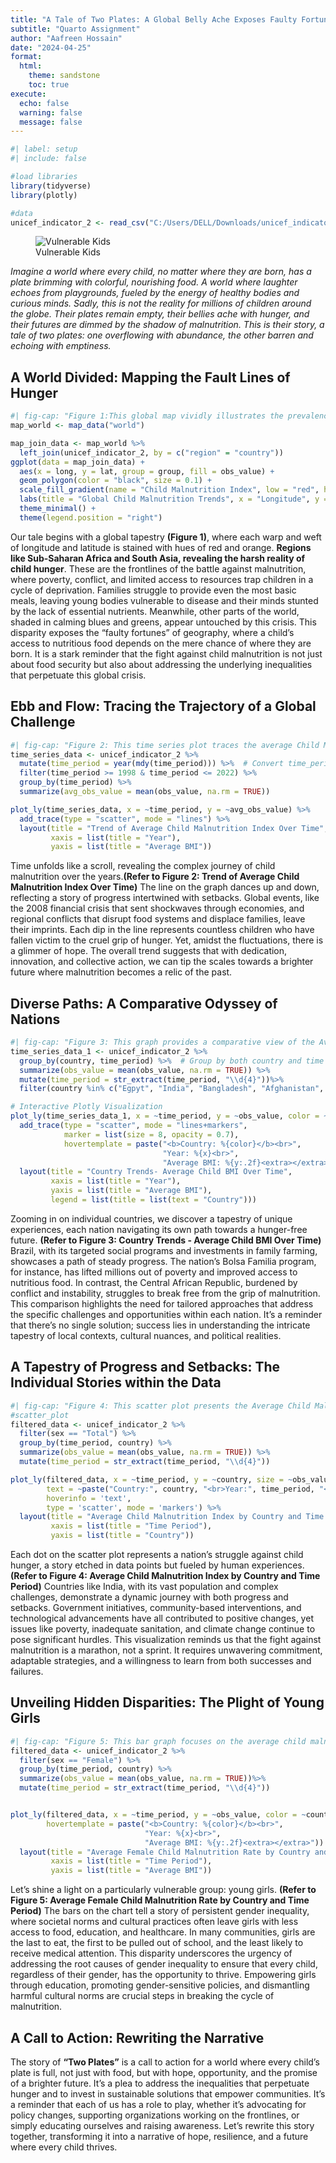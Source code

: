 ---
title: "A Tale of Two Plates: A Global Belly Ache Exposes Faulty Fortunes"
subtitle: "Quarto Assignment"
author: "Aafreen Hossain"
date: "2024-04-25"
format:
  html:
    theme: sandstone
    toc: true
execute: 
  echo: false
  warning: false
  message: false
---

```{r}
#| label: setup
#| include: false

#load libraries
library(tidyverse)
library(plotly)

#data
unicef_indicator_2 <- read_csv("C:/Users/DELL/Downloads/unicef_indicator_2.csv")
```

![Vulnerable Kids](https://www.fao.org/images/newsroomlibraries/default-album/fao_25028_016-(1).jpg?sfvrsn=ceb0ec8f_8)

*Imagine a world where every child, no matter where they are born, has a plate brimming with colorful, nourishing food. A world where laughter echoes from playgrounds, fueled by the energy of healthy bodies and curious minds. Sadly, this is not the reality for millions of children around the globe. Their plates remain empty, their bellies ache with hunger, and their futures are dimmed by the shadow of malnutrition. This is their story, a tale of two plates: one overflowing with abundance, the other barren and echoing with emptiness.*

## A World Divided: Mapping the Fault Lines of Hunger

```{r}
#| fig-cap: "Figure 1:This global map vividly illustrates the prevalence of child malnutrition across the globe. The gradient from red to orange represents the Child Malnutrition Index, where darker shades of red indicate higher levels of malnutrition. This stark visual representation underscores the urgent need for more effective nutritional interventions, particularly in regions marked by the deepest shades of red. The map serves as a stark reminder that child malnutrition remains a pressing issue, requiring concerted global efforts and strategies to ensure every child has access to nutritious food and a healthy start in life."
map_world <- map_data("world")

map_join_data <- map_world %>%
  left_join(unicef_indicator_2, by = c("region" = "country"))
ggplot(data = map_join_data) +
  aes(x = long, y = lat, group = group, fill = obs_value) +
  geom_polygon(color = "black", size = 0.1) +
  scale_fill_gradient(name = "Child Malnutrition Index", low = "red", high = "orange") +
  labs(title = "Global Child Malnutrition Trends", x = "Longitude", y = "Latitude", fill = "BMI") +
  theme_minimal() +
  theme(legend.position = "right")

```

Our tale begins with a global tapestry **(Figure 1)**, where each warp and weft of longitude and latitude is stained with hues of red and orange. **Regions like Sub-Saharan Africa and South Asia, revealing the harsh reality of child hunger**. These are the frontlines of the battle against malnutrition, where poverty, conflict, and limited access to resources trap children in a cycle of deprivation. Families struggle to provide even the most basic meals, leaving young bodies vulnerable to disease and their minds stunted by the lack of essential nutrients. Meanwhile, other parts of the world, shaded in calming blues and greens, appear untouched by this crisis. This disparity exposes the "faulty fortunes" of geography, where a child's access to nutritious food depends on the mere chance of where they are born. It is a stark reminder that the fight against child malnutrition is not just about food security but also about addressing the underlying inequalities that perpetuate this global crisis.

## Ebb and Flow: Tracing the Trajectory of a Global Challenge

```{r}
#| fig-cap: "Figure 2: This time series plot traces the average Child Malnutrition Index from 1998 to 2022. The line graph provides a clear visual representation of how child malnutrition levels have changed over the years. It appears that we have seen peaks and valleys, indicating periods of improvement and regression. The trend line serves as a reminder of the ongoing battle against child malnutrition and the need for unrelenting efforts to combat this global issue. The ultimate goal is to see this line descend steadily over time, representing a decrease in child malnutrition worldwide."
time_series_data <- unicef_indicator_2 %>%
  mutate(time_period = year(mdy(time_period))) %>%  # Convert time_period to year
  filter(time_period >= 1998 & time_period <= 2022) %>%
  group_by(time_period) %>%
  summarize(avg_obs_value = mean(obs_value, na.rm = TRUE))

plot_ly(time_series_data, x = ~time_period, y = ~avg_obs_value) %>%
  add_trace(type = "scatter", mode = "lines") %>%
  layout(title = "Trend of Average Child Malnutrition Index Over Time",
         xaxis = list(title = "Year"),
         yaxis = list(title = "Average BMI"))
```

Time unfolds like a scroll, revealing the complex journey of child malnutrition over the years.**(Refer to Figure 2: Trend of Average Child Malnutrition Index Over Time)** The line on the graph dances up and down, reflecting a story of progress intertwined with setbacks. Global events, like the 2008 financial crisis that sent shockwaves through economies, and regional conflicts that disrupt food systems and displace families, leave their imprints. Each dip in the line represents countless children who have fallen victim to the cruel grip of hunger. Yet, amidst the fluctuations, there is a glimmer of hope. The overall trend suggests that with dedication, innovation, and collective action, we can tip the scales towards a brighter future where malnutrition becomes a relic of the past.

## Diverse Paths: A Comparative Odyssey of Nations

```{r}
#| fig-cap: "Figure 3: This graph provides a comparative view of the Average Child Malnutrition Index over time for nine different countries: Egypt, India, Bangladesh, Afghanistan, Uganda, Brazil, Central African Republic, Cuba, and Georgia. Each line represents a country's trajectory of child malnutrition, revealing distinct patterns and rates of progress. Some countries showcase a steady decline, indicating successful nutritional interventions, while others show more erratic patterns, reflecting ongoing struggles with malnutrition. This graph underscores the importance of tailored strategies that address the unique challenges faced by each country in its fight against child malnutrition."
time_series_data_1 <- unicef_indicator_2 %>%
  group_by(country, time_period) %>%  # Group by both country and time period
  summarize(obs_value = mean(obs_value, na.rm = TRUE)) %>%
  mutate(time_period = str_extract(time_period, "\\d{4}"))%>%
  filter(country %in% c("Egpyt", "India", "Bangladesh", "Afghanistan", "Uganda", "Brazil", "Central African Republic", "Cuba", "Georgia"))  # Select a few countries for clarity

# Interactive Plotly Visualization
plot_ly(time_series_data_1, x = ~time_period, y = ~obs_value, color = ~country) %>%
  add_trace(type = "scatter", mode = "lines+markers", 
            marker = list(size = 8, opacity = 0.7),
            hovertemplate = paste("<b>Country: %{color}</b><br>",
                                  "Year: %{x}<br>",
                                  "Average BMI: %{y:.2f}<extra></extra>")) %>%
  layout(title = "Country Trends- Average Child BMI Over Time",
         xaxis = list(title = "Year"),
         yaxis = list(title = "Average BMI"),
         legend = list(title = list(text = "Country")))
```

Zooming in on individual countries, we discover a tapestry of unique experiences, each nation navigating its own path towards a hunger-free future. **(Refer to Figure 3: Country Trends - Average Child BMI Over Time)** Brazil, with its targeted social programs and investments in family farming, showcases a path of steady progress. The nation's Bolsa Familia program, for instance, has lifted millions out of poverty and improved access to nutritious food. In contrast, the Central African Republic, burdened by conflict and instability, struggles to break free from the grip of malnutrition. This comparison highlights the need for tailored approaches that address the specific challenges and opportunities within each nation. It's a reminder that there's no single solution; success lies in understanding the intricate tapestry of local contexts, cultural nuances, and political realities.

## A Tapestry of Progress and Setbacks: The Individual Stories within the Data

```{r}
#| fig-cap: "Figure 4: This scatter plot presents the Average Child Malnutrition Index by country and time period, specifically focusing on total child population irrespective of gender. Each marker's size corresponds to the average BMI, giving a quick visual indication of the severity of malnutrition in each country during a specific year. As in Figures 2 and 3, the temporal dimension allows us to track progress or setbacks over time. However, this plot provides a more granular view, allowing us to examine each country individually over time. It further emphasizes that while some countries have made significant strides in reducing malnutrition, others still face a considerable challenge, reinforcing the need for targeted, country-specific interventions identified in Figure 3."
#scatter_plot
filtered_data <- unicef_indicator_2 %>%
  filter(sex == "Total") %>%
  group_by(time_period, country) %>%
  summarize(obs_value = mean(obs_value, na.rm = TRUE)) %>%
  mutate(time_period = str_extract(time_period, "\\d{4}"))

plot_ly(filtered_data, x = ~time_period, y = ~country, size = ~obs_value, 
        text = ~paste("Country:", country, "<br>Year:", time_period, "<br>Average BMI:", obs_value),
        hoverinfo = 'text',
        type = 'scatter', mode = 'markers') %>%
  layout(title = "Average Child Malnutrition Index by Country and Time Period",
         xaxis = list(title = "Time Period"),
         yaxis = list(title = "Country"))

```

Each dot on the scatter plot represents a nation's struggle against child hunger, a story etched in data points but fueled by human experiences. **(Refer to Figure 4: Average Child Malnutrition Index by Country and Time Period)** Countries like India, with its vast population and complex challenges, demonstrate a dynamic journey with both progress and setbacks. Government initiatives, community-based interventions, and technological advancements have all contributed to positive changes, yet issues like poverty, inadequate sanitation, and climate change continue to pose significant hurdles. This visualization reminds us that the fight against malnutrition is a marathon, not a sprint. It requires unwavering commitment, adaptable strategies, and a willingness to learn from both successes and failures.

## Unveiling Hidden Disparities: The Plight of Young Girls

```{r}
#| fig-cap: "Figure 5: This bar graph focuses on the average child malnutrition rate for female children specifically, across different countries and time periods. It adds another layer of understanding to our exploration of child malnutrition by highlighting the gender dimension. Echoing the trends observed in the previous figures, the graph shows the temporal changes in female child malnutrition rates at a country level. However, by centering on females, it allows us to discern whether there are significant disparities between genders in child malnutrition rates, a crucial factor in designing effective, equitable interventions. This figure highlights the need for gender-responsive strategies in the fight against child malnutrition, as part of the broader efforts outlined throughout this document."
filtered_data <- unicef_indicator_2 %>%
  filter(sex == "Female") %>%
  group_by(time_period, country) %>%
  summarize(obs_value = mean(obs_value, na.rm = TRUE))%>%
  mutate(time_period = str_extract(time_period, "\\d{4}"))


plot_ly(filtered_data, x = ~time_period, y = ~obs_value, color = ~country, type = 'bar', 
        hovertemplate = paste("<b>Country: %{color}</b><br>",
                              "Year: %{x}<br>",
                              "Average BMI: %{y:.2f}<extra></extra>")) %>%
  layout(title = "Average Female Child Malnutrition Rate by Country and Time Period",
         xaxis = list(title = "Time Period"),
         yaxis = list(title = "Average BMI"))
```

Let's shine a light on a particularly vulnerable group: young girls. **(Refer to Figure 5: Average Female Child Malnutrition Rate by Country and Time Period)** The bars on the chart tell a story of persistent gender inequality, where societal norms and cultural practices often leave girls with less access to food, education, and healthcare. In many communities, girls are the last to eat, the first to be pulled out of school, and the least likely to receive medical attention. This disparity underscores the urgency of addressing the root causes of gender inequality to ensure that every child, regardless of their gender, has the opportunity to thrive. Empowering girls through education, promoting gender-sensitive policies, and dismantling harmful cultural norms are crucial steps in breaking the cycle of malnutrition.

## A Call to Action: Rewriting the Narrative

The story of **"Two Plates"** is a call to action for a world where every child's plate is full, not just with food, but with hope, opportunity, and the promise of a brighter future. It's a plea to address the inequalities that perpetuate hunger and to invest in sustainable solutions that empower communities. It's a reminder that each of us has a role to play, whether it's advocating for policy changes, supporting organizations working on the frontlines, or simply educating ourselves and raising awareness. Let's rewrite this story together, transforming it into a narrative of hope, resilience, and a future where every child thrives.
